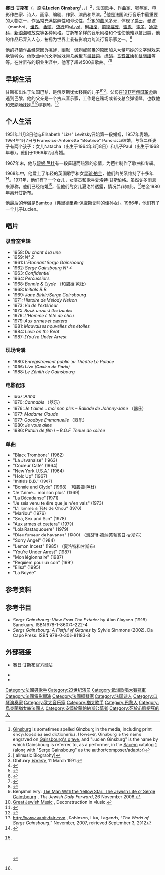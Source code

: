 {{noteTA
|1=zh-hans:迪斯科;zh-hant:迪斯可;zh-cn:迪斯科;zh-tw:迪斯可;zh-hk:的士高;zh-mo:的士高;
|2=zh-hans:碧姬·芭铎;zh-hk:碧姬·芭杜;zh-tw:碧姬·芭杜;
|3= zh-cn:夏洛特; zh-tw:夏綠蒂; zh-hk:夏綠蒂;
|4= zh-cn:甘斯布; zh-tw:甘斯柏; zh-hk:基斯保;zh-mo:基斯保;
|5= zh-cn:简;zh-hant:珍;
|6= zh-cn:赛日; zh-tw:賽吉; zh-hk:沙治; zh-mo:沙治;
}} 
{{Infobox musical artist
| name                = 赛日·甘斯布<br>Serge Gainsbourg
| image               = Serge Gainsbourg par Claude Truong-Ngoc 1981.jpg
| caption             = 赛日·甘斯布在1981年
| image_size          = 220px
| background          = solo_singer
| birth_name          = Lucien Ginsburg
| alias               = Julien Grix, Gainsbarre
| birth_date          = {{Birth date|1928|4|2}}
| death_date          = {{Death date and age|1991|3|2|1928|4|2}}
| death_place         = {{FRA}}[[巴黎|巴黎]]
| birth_place         = {{FRA}}[[巴黎|巴黎]]
| instrument          = 声乐，钢琴，吉他，贝司，古钢琴，手风琴，口琴
| genre               = 法国摇滚，法国流行，yé-yé，[[爵士乐|爵士乐]]，[[雷鬼音樂|雷鬼音樂]]，[[新浪潮|新浪潮]]
| occupation          = 创作歌手，音乐家，诗人，演员，导演，艺术家
| years_active        = 1957–1991
| label               = Mercury/[[环球唱片|环球]]
| website             = [http://www.universalmusic.fr/serge-gainsbourg/ 赛日·甘斯布环球音乐官方网站]
| notable_instruments = 
}}

'''赛日·甘斯布'''（{{lang-fr|'''Serge Gainsbourg'''}}，原名'''Lucien Ginsburg'''<ref>[[Ginsburg|Ginsburg]] is sometimes spelled Ginzburg in the media, including print encyclopedias and dictionaries. However, Ginsburg is the name engraved on [[:Image:Serge_Gainsbourg_Grave.jpg|Gainsbourg's grave]], and "Lucien Ginsburg" is the name by which Gainsbourg is referred to, as a performer, in the [[Société_des_auteurs,_compositeurs_et_éditeurs_de_musique|Sacem]] catalog [http://www.sacem.fr/catel/] {{Wayback|url=http://www.sacem.fr/catel/ |date=20120414002952 }} (along with "Serge Gainsbourg" as the author/composer/adaptor)</ref>，{{IPA-fr|sɛʁʒ ɡɛ̃sbuʁ}}，{{bd|1928年|4月2日|1991年|3月2日|catIdx=G}}）<ref name=ALLMUSIC>[{{Allmusic|class=artist|id=p22806/biography|pure_url=yes}} allmusic Biography]</ref>，法国歌手、作曲家、钢琴家、电影作曲家、诗人、画家、编剧、作家、演员和导演。<ref>Obituary ''[[Variety_Obituaries|Variety]]'', 11 March 1991.</ref>他是法国流行音乐中最重要的人物之一，作品常充满挑衅性和诽谤性，<ref>{{cite web |last=Ankeny |first=Jason |url=http://www.allmusic.com/artist/serge-gainsbourg-mn0000174822 |title=Serge Gainsbourg – Music Biography, Credits and Discography |publisher=AllMusic |date= |accessdate=2012-11-10 |archive-date=2017-11-02 |archive-url=https://web.archive.org/web/20171102111825/https://www.allmusic.com/artist/serge-gainsbourg-mn0000174822 |dead-url=no }}</ref><ref name="simmons2001">{{cite news | url=http://www.guardian.co.uk/books/2001/feb/02/culture.features | work=The Guardian | first=Sylvie | last=Simmons | title=An extract from Serge Gainsbourg: A Fistful of Gitanes by Sylvie Simmons | date=2001-02-02 | accessdate=2014-07-24 | archive-date=2012-02-22 | archive-url=https://web.archive.org/web/20120222204841/http://www.guardian.co.uk/books/2001/feb/02/culture.features | dead-url=no }}</ref>他的曲风多元，体现了[[爵士乐|爵士]]，曼波（manbo），[[世界音乐|世界]]，[[香颂|香颂]]，[[流行_(音樂類型)|流行]]和[[yé-yé|yé-yé]]，到[[摇滚|摇滚]]，[[前衛搖滾|前衛搖滾]]，[[雷鬼音樂|雷鬼]]，[[電子音樂|電子]]，[[迪斯科|迪斯科]]，[[新浪潮|新浪潮]]和[[放克|放克]]等各种风格。甘斯布多样的音乐风格和个性使他难以被归类，他的作品已深入人心，被视为世界上最有影响力的流行音乐家之一。<ref>{{cite web |author=2003年4月21日 (月) |url=http://www.hmv.co.jp/news/newsDetail.asp?newsnum=304080038 |title=The 100 Greatest Artists – No. 62 |publisher=Hmv.co.jp |date= |accessdate=2011-01-25 |archive-date=2011-05-16 |archive-url=https://web.archive.org/web/20110516075523/http://www.hmv.co.jp/news/newsDetail.asp?newsnum=304080038 |dead-url=no }}</ref>

他的抒情作品经常因为挑衅，幽默，讽刺或颠覆的原因加入大量巧妙的文字游戏来欺骗听众。他歌曲中的文字游戏常见类型有[[擬聲詞|擬聲詞]]，[[押韻|押韻]]，[[首音互換|首音互換]]和[[雙關語|雙關語]]等等。在甘斯布的职业生涯中，他写了超过500首歌曲。<ref>{{link-fr|赛日·甘斯布歌曲列表|Liste des chansons de Serge Gainsbourg}}</ref><ref>{{link-fr|赛日·甘斯布的重复小调|Reprises des chansons de Serge Gainsbourg}}</ref>

==早期生活==
甘斯布出生于法国巴黎，是俄罗斯犹太移民的儿子<ref>Benjamin Ivry: [http://forward.com/articles/14621/the-man-with-the-yellow-star-/ The Man With the Yellow Star: The Jewish Life of Serge Gainsbourg] {{Wayback|url=http://forward.com/articles/14621/the-man-with-the-yellow-star-/ |date=20150225001247 }}, ''The Jewish Daily Forward'', 26 November 2008.</ref><ref>[http://www.deconstruction-in-music.com/proefschrift/500_john_zorn/580_great_jewish_music/great_jewish_music.html Great Jewish Music] {{Wayback|url=http://www.deconstruction-in-music.com/proefschrift/500_john_zorn/580_great_jewish_music/great_jewish_music.html |date=20200510013248 }}, Deconstruction in Music.</ref>。父母在[[1917年俄国革命|1917年俄国革命]]后逃到巴黎。他的父亲是一个古典音乐家，工作是在赌场或者夜总会弹钢琴。也教他和双胞胎妹妹<ref>{{cite web |url=http://www.notablebiographies.com/supp/Supplement-Fl-Ka/Gainsbourg-Serge.html |title=Serge Gainsbourg Biography – life, family, parents, name, story, death, wife, school, young, son, book, old, born, husband, marriage, time, year, scandal, sister, The outsider |publisher=Notablebiographies.com |date= |accessdate=2011-01-25 |archive-date=2021-03-07 |archive-url=https://web.archive.org/web/20210307000310/https://www.notablebiographies.com/supp/Supplement-Fl-Ka/Gainsbourg-Serge.html |dead-url=no }}</ref><ref>{{cite web|author=LucienGrix No real name given + Add Contact |url=https://secure.flickr.com/photos/48580880@N08/4443395660/ |title=1928 Liliane & Lucien Ginsburg | Flickr – Photo Sharing! |publisher=Flickr |date= |accessdate=2011-01-25}}</ref>弹钢琴。<ref>http://www.vanityfair.com {{Wayback|url=http://www.vanityfair.com/ |date=20110528014639 }}, Robinson, Lisa,  Legends, “''The World of Serge Gainsbourg'',” November, 2007, retrieved September 3, 2012</ref>

==个人生活==
1951年11月3日他与Elisabeth "Lize" Levitsky开始第一段婚姻，1957年离婚。1964年1月7日与Françoise-Antoinette "Béatrice" Pancrazzi结婚，与第二任妻子有两个孩子：女儿Natacha（出生于1964年8月8日）和儿子Paul（出生于1968年春）。他们于1966年2月离婚。

1967年末，他与[[碧姬·芭杜|碧姬·芭杜]]有一段简短而热烈的恋情，为芭杜制作了歌曲和专辑。

1968年中，他爱上了年轻的英国歌手和女星[[珍·柏金|珍·柏金]]，他们的关系维持了十多年<ref name="Charlotte">{{Cite news |work=TIME |title=French Chanteuse Charlotte Gainsbourg |url=http://www.time.com/time/arts/article/0,8599,1956411,00.html#ixzz1Va7NJr9U |first=William Lee |last=Adams |date=2010-01-26 |accessdate=2014-07-24 |archive-date=2013-08-17 |archive-url=https://web.archive.org/web/20130817082155/http://www.time.com/time/arts/article/0,8599,1956411,00.html#ixzz1Va7NJr9U |dead-url=no }}</ref>。1971年，他们有了一个女儿，女演员和歌手[[夏洛特·甘斯柏格|夏洛特·甘斯柏格]]。虽然许多消息来源称，他们已经结婚<ref>{{cite web |url=http://www.life.com/gallery/44901/image/2661198/best-looking-couples-ever#index/2 |title=Best-Looking Couples Ever |work=LIFE.com |publisher=See Your World LLC }}{{Dead link|date=2020年4月 |bot=InternetArchiveBot |fix-attempted=yes }}<br>{{Cite news |url=http://www.independent.co.uk/travel/europe/inside-travel-pooches-in-paris-2309010.html |title=Inside Travel: Pooches in Paris |date=2011-07-09 |author=JoAnne Good |publisher=independent.co.uk |accessdate=2014-07-24 |archive-date=2020-11-15 |archive-url=https://web.archive.org/web/20201115231704/https://www.independent.co.uk/travel/europe/inside-travel-pooches-in-paris-2309010.html |dead-url=no }}<br>{{Cite news |url=http://www.telegraph.co.uk/culture/music/8309301/Serge-Gainsbourgs-women-the-music.html |title=Serge Gainsbourg's women: the music |date=2011-02-07 |publisher=Telegraph Media Group Limited |work=The Telegraph |accessdate=2014-07-24 |archive-date=2021-03-08 |archive-url=https://web.archive.org/web/20210308151540/https://www.telegraph.co.uk/culture/music/8309301/Serge-Gainsbourgs-women-the-music.html |dead-url=no }}<br>{{Cite news |url=http://www.guardian.co.uk/gainsbourg-the-movie/birkin-bardot |title=Birkin, Bardot and Gainsbourg, the accidental sex symbol |publisher=Guardian News and Media Limited |work=The Guardian |date=2010-07-05 |accessdate=2014-07-24 |archive-date=2012-06-16 |archive-url=https://web.archive.org/web/20120616195829/http://www.guardian.co.uk/gainsbourg-the-movie/birkin-bardot |dead-url=no }}<br>{{cite web |url=http://itunes.apple.com/us/artist/jane-birkin/id45830 |title=Jane Birkin |publisher=Apple Inc |access-date=2014-07-24 |archive-date=2021-02-05 |archive-url=https://web.archive.org/web/20210205013013/http://itunes.apple.com/us/artist/jane-birkin/id45830 |dead-url=no }}</ref>，但他们的女儿夏洛特透露，情况并非如此。<ref name="Charlotte"/>柏金1980年离开甘斯布。

他最后的伴侣是Bambou（[[弗里德里希·保盧斯|弗里德里希·保盧斯]]元帅的侄孙女）。1986年，他们有了一个儿子Lucien。

==唱片==

===录音室专辑===
* 1958: ''Du chant à la une''
* 1959: ''N° 2''
* 1961: ''L'Étonnant Serge Gainsbourg''
* 1962: ''Serge Gainsbourg N° 4''
* 1963: ''Confidentiel''
* 1964: ''Percussions''
* 1968: ''Bonnie & Clyde'' （和[[碧姬·芭杜|碧姬·芭杜]]）
* 1968: ''Initials B.B.''
* 1969: ''Jane Birkin/Serge Gainsbourg''
* 1971: ''Histoire de Melody Nelson''
* 1973: ''Vu de l'extérieur''
* 1975: ''Rock around the bunker''
* 1976: ''L'Homme à tête de chou''
* 1979: ''Aux armes et cætera''
* 1981: ''Mauvaises nouvelles des étoiles''
* 1984: ''Love on the Beat''
* 1987: ''[You're Under Arrest''

===现场专辑===
* 1980: ''Enregistrement public au Théâtre Le Palace''
* 1986: ''Live (Casino de Paris)''
* 1988: ''Le Zénith de Gainsbourg''

===电影配乐===
* 1967: ''Anna''
* 1970: ''Cannabis'' （器乐）
* 1976: ''Je t'aime... moi non plus – Ballade de Johnny-Jane'' （器乐）
* 1977: ''Madame Claude''
* 1977: ''Goodbye Emmanuelle'' （器乐）
* 1980: ''Je vous aime'' 
* 1986: ''Putain de film ! – B.O.F. Tenue de soirée''

===单曲===
* "Black Trombone" (1962)
* "La Javanaise" (1963)
* "Couleur Café" (1964)
* "New York U.S.A." (1964)
* "Hold Up" (1967)
* "Initials B.B." (1967)
* "Bonnie and Clyde" (1968) （和[[碧姬·芭杜|碧姬·芭杜]]）
* "Je t'aime... moi non plus" (1969)
* "La Décadanse" (1971) 
* "Je suis venu te dire que je m'en vais" (1973)
* "L'Homme à Tête de Chou" (1976)
* "Marilou" (1976)
* "Sea, Sex and Sun" (1978)
* "Aux armes et caetera" (1979)
* "Lola Rastaquouère" (1979)
* "Dieu fumeur de havanes" (1980) （凯瑟琳·德纳芙和赛日·甘斯布）
* "Sorry Angel" (1984)
* "Lemon Incest" (1985) （夏洛特和甘斯布）
* "You're Under Arrest" (1987)
* "Mon légionnaire" (1987)
* "Requiem pour un con" (1991)
* "Élisa" (1995)
* "La Noyée"

==参考资料==
{{Reflist|2}}

==参考书目==
* ''Serge Gainsbourg: View From The Exterior'' by Alan Clayson (1998). Sanctuary. ISBN 978-1-86074-222-4
* ''Serge Gainsbourg: A Fistful of Gitanes'' by Sylvie Simmons (2002). Da Capo Press. ISBN 978-0-306-81183-8

==外部链接==
{{commons category|Serge Gainsbourg}}
* {{fr icon}} [https://web.archive.org/web/20091125203322/http://www.universalmusic.fr/artiste/serge--gainsbourg 赛日·甘斯布官方网站]
* {{IMDb name|id=0006092}}
* {{Discogs artist|Serge Gainsbourg}}

{{Authority control}}

{{DEFAULTSORT:Gainsbourg, Serge}}
[[Category:法國男歌手|Category:法國男歌手]]
[[Category:20世纪演员|Category:20世纪演员]]
[[Category:歐洲歌唱大賽冠軍|Category:歐洲歌唱大賽冠軍]]
[[Category:法國電影導演|Category:法國電影導演]]
[[Category:法國鋼琴家|Category:法國鋼琴家]]
[[Category:法国诗人|Category:法国诗人]]
[[Category:口琴演奏家|Category:口琴演奏家]]
[[Category:犹太音乐家|Category:犹太音乐家]]
[[Category:猶太歌手|Category:猶太歌手]]
[[Category:巴黎人|Category:巴黎人]]
[[Category:烏克蘭猶太裔法國人|Category:烏克蘭猶太裔法國人]]
[[Category:安葬於蒙帕納斯公墓者|Category:安葬於蒙帕納斯公墓者]]
[[Category:死於心肌梗死的人|Category:死於心肌梗死的人]]
